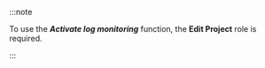 :::note

To use the **_Activate log monitoring_** function, the **Edit Project** role is required.

:::
